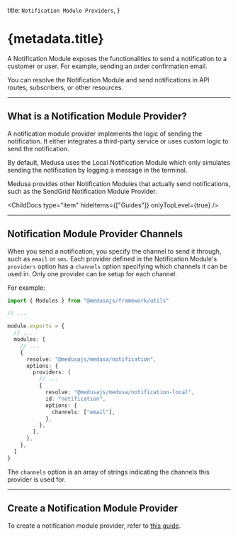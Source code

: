 
  title: `Notification Module Providers`,
}

# {metadata.title}

A Notification Module exposes the functionalities to send a notification to a customer or user. For example, sending an order confirmation email.

You can resolve the Notification Module and send notifications in API routes, subscribers, or other resources.

---

## What is a Notification Module Provider?

A notification module provider implements the logic of sending the notification. It either integrates a third-party service or uses custom logic to send the notification.

By default, Medusa uses the Local Notification Module which only simulates sending the notification by logging a message in the terminal.

Medusa provides other Notification Modules that actually send notifications, such as the SendGrid Notification Module Provider.

<ChildDocs type="item" hideItems={["Guides"]} onlyTopLevel={true} />

---

## Notification Module Provider Channels

When you send a notification, you specify the channel to send it through, such as `email` or `sms`. Each provider defined in the Notification Module's `providers` option has a `channels` option specifying which channels it can be used in. Only one provider can be setup for each channel.

For example:

```ts title="medusa-config.ts" highlights={[["19"]]}
import { Modules } from "@medusajs/framework/utils"

// ...

module.exports = {
  // ...
  modules: [
    // ...
    {
      resolve: "@medusajs/medusa/notification",
      options: {
        providers: [
          // ...
          {
            resolve: "@medusajs/medusa/notification-local",
            id: "notification",
            options: {
              channels: ["email"],
            },
          },
        ],
      },
    },
  ]
}
```

The `channels` option is an array of strings indicating the channels this provider is used for.

---

## Create a Notification Module Provider

To create a notification module provider, refer to [this guide](/references/notification-provider-module).
